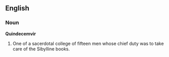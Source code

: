 ==English==
===Noun===
{{wikipedia}}
'''Quindecemvir  '''
# One of a sacerdotal college of fifteen men whose chief duty was to take care of the Sibylline books.